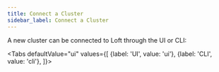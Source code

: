```yaml
---
title: Connect a Cluster
sidebar_label: Connect a Cluster
---
```




A new cluster can be connected to Loft through the UI or CLI:

<Tabs
    defaultValue="ui"
    values={[
      {label: 'UI', value: 'ui'},
      {label: 'CLI', value: 'cli'},
    ]}>
    <TabItem value="ui">
      <PartialClusterConnectUI/>
    </TabItem>
    <TabItem value="cli">
      <PartialClusterConnectCLI/>
    </TabItem>
  </Tabs>